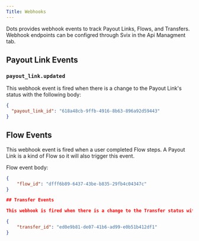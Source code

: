 ```yaml
---
Title: Webhooks
---
```


Dots provides webhook events to track Payout Links, Flows, and Transfers. Webhook endpoints can be configred through Svix in the Api Managment tab.

## Payout Link Events

### `payout_link.updated`

This webhook event is fired when there is a change to the Payout Link's status with the following body:

```json
{
  "payout_link_id": "618a48cb-9ffb-4916-8b63-896a92d59443"
}
```

## Flow Events

This webhook event is fired when a user completed Flow steps. A Payout Link is a kind of Flow so it will also trigger this event.

Flow event body:

```json
{
    "flow_id": "dfff6b89-6437-43be-b835-29fb4c04347c"
}

## Transfer Events

This webhook is fired when there is a change to the Transfer status with the following body.

{
    "transfer_id": "ed0e9b81-de07-41b6-ad99-e0b51b412df1"
}
```
